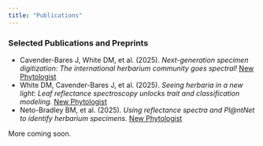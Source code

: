```yaml
---
title: "Publications"
---
```


### Selected Publications and Preprints

- Cavender-Bares J, White DM, et al. (2025). *Next-generation specimen digitization: The international herbarium community goes spectral!* [New Phytologist](https://doi.org/10.32942/X2V927)
- White DM, Cavender-Bares J, et al. (2025). *Seeing herbaria in a new light: Leaf reflectance spectroscopy unlocks trait and classification modeling.* [New Phytologist](https://doi.org/10.1111/nph.70357)
- Neto-Bradley BM, et al. (2025). *Using reflectance spectra and Pl@ntNet to identify herbarium specimens.* [New Phytologist](https://doi.org/10.1111/nph.70258)

More coming soon.
